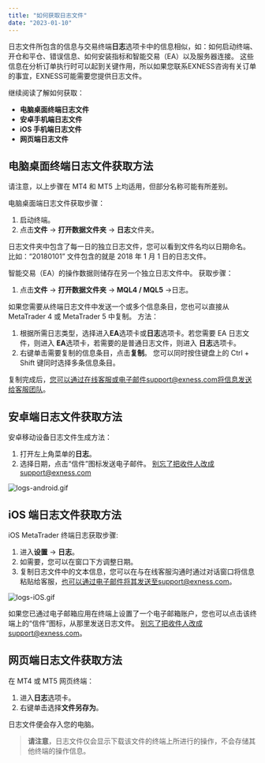 ```yaml
---
title: "如何获取日志文件"
date: "2023-01-10"
---
```


<Ads></Ads> 

日志文件所包含的信息与交易终端**日志**选项卡中的信息相似，如：如何启动终端、开仓和平仓、错误信息、如何安装指标和智能交易（EA）以及服务器连接。 这些信息在分析订单执行时可以起到关键作用，所以如果您联系EXNESS咨询有关订单的事宜，EXNESS可能需要您提供日志文件。

继续阅读了解如何获取：

- **电脑桌面终端日志文件**
- **安卓手机端日志文件**
- **iOS 手机端日志文件**
- **网页端日志文件**

## 电脑桌面终端日志文件获取方法

请注意，以上步骤在 MT4 和 MT5 上均适用，但部分名称可能有所差别。

电脑桌面端日志文件获取步骤：

1. 启动终端。
2. 点击**文件** → **打开数据文件夹** → **日志**文件夹。

日志文件夹中包含了每一日的独立日志文件，您可以看到文件名均以日期命名。 比如：“20180101” 文件包含的就是 2018 年 1 月 1 日的日志文件。

智能交易（EA）的操作数据则储存在另一个独立日志文件中。 获取步骤：

1. 点击**文件** → **打开数据文件夹** → **MQL4 / MQL5** →日志。

如果您需要从终端日志文件中发送一个或多个信息条目，您也可以直接从 MetaTrader 4 或 MetaTrader 5 中复制。 方法：

1. 根据所需日志类型，选择进入**EA**选项卡或**日志**选项卡。若您需要 EA 日志文件，则进入 **EA**选项卡，若需要的是普通日志文件，则进入 **日志**选项卡。
2. 右键单击需要复制的信息条目，点击**复制**。 您可以同时按住键盘上的 Ctrl + Shift 键同时选择多条信息条目。

复制完成后，您可以通过在线客服或电子邮件support@exness.com将信息发送给客服团队。

## 安卓端日志文件获取方法

安卓移动设备日志文件生成方法：

1. 打开左上角菜单的**日志**。
2. 选择日期，点击“信件”图标发送电子邮件。 别忘了把收件人改成support@exness.com

![logs-android.gif](https://testingcf.jsdelivr.net/gh/jarlin8/OSS@main/exhelp/logs-android.gif)

## iOS 端日志文件获取方法

iOS MetaTrader 终端日志获取步骤:

1. 进入**设置** → **日志**。
2. 如需要，您可以在窗口下方调整日期。
3. 复制日志文件中的文本信息，您可以在与在线客服沟通时通过对话窗口将信息粘贴给客服，也可以通过电子邮件将其发送至support@exness.com。

![logs-iOS.gif](https://testingcf.jsdelivr.net/gh/jarlin8/OSS@main/exhelp/logs-iOS.gif)

如果您已通过电子邮箱应用在终端上设置了一个电子邮箱账户，您也可以点击该终端上的“信件”图标，从那里发送日志文件。 别忘了把收件人改成support@exness.com。

## 网页端日志文件获取方法

在 MT4 或 MT5 网页终端：

1. 进入**日志**选项卡。
2. 右键单击选择**文件另存为**。

日志文件便会存入您的电脑。

> **请注意**，日志文件仅会显示下载该文件的终端上所进行的操作，不会存储其他终端的操作信息。
